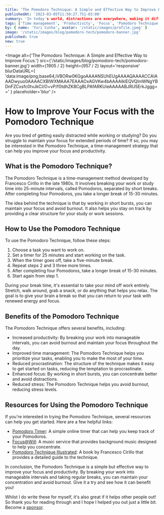 ```yaml
---
title: 'The Pomodoro Technique: A Simple and Effective Way to Improve Focus.'
publishedAt: '2023-03-05T11:50:27.751-03:00'
summary: 'In today's world, distractions are everywhere, making it difficult to focus on tasks and be productive. The Pomodoro Technique, a time-management strategy developed by Francesco Cirillo, can help combat these distractions by breaking work into manageable intervals and taking regular breaks. In this article, we'll dive into the benefits of the Pomodoro Technique, how to use it, and provide helpful resources to get you started. Whether you're a student, a professional, or anyone looking to improve their focus and productivity, the Pomodoro Technique is a simple and effective way to achieve your goals.'
tags: ['Time management', 'Productivity', 'Focus', 'Pomodoro Technique', 'Work-life balance']
by: { name: 'Yuri Cunha', avatar: '/static/images/profile.jpeg' }
image: '/static/images/blog/pomodoro-tech/pomodoro-banner.jpg'
published: true
new: true
---
```


<Image
  alt={'The Pomodoro Technique: A Simple and Effective Way to Improve Focus.'}
  src={'/static/images/blog/pomodoro-tech/pomodoro-banner.jpg'}
  width={1905 / 2}
  height={957 / 2}
  layout='responsive'
  blurDataURL={
    'data:image/png;base64,iVBORw0KGgoAAAANSUhEUgAAAAQAAAACCAIAAADwyuo0AAAACXBIWXMAAA7EAAAOxAGVKw4bAAAAIklEQVQImWNgYBDnFZCxsfc0tvJkCI/O+vP/f0tdhZK8CgBLPAfARKUieAAAAABJRU5ErkJggg=='
  }
  placeholder='blur'
/>

# How to Improve Your Focus with the Pomodoro Technique

Are you tired of getting easily distracted while working or studying? Do you struggle to maintain your focus for extended periods of time? If so, you may be interested in the Pomodoro Technique, a time-management strategy that can help you improve your focus and productivity. 

## What is the Pomodoro Technique?

The Pomodoro Technique is a time-management method developed by Francesco Cirillo in the late 1980s. It involves breaking your work or study time into 25-minute intervals, called Pomodoros, separated by short breaks. After completing four Pomodoros, you take a longer break of 15-30 minutes. 

The idea behind the technique is that by working in short bursts, you can maintain your focus and avoid burnout. It also helps you stay on track by providing a clear structure for your study or work sessions. 

## How to Use the Pomodoro Technique

To use the Pomodoro Technique, follow these steps:

1. Choose a task you want to work on.
2. Set a timer for 25 minutes and start working on the task.
3. When the timer goes off, take a five-minute break.
4. Repeat steps 2 and 3 three more times.
5. After completing four Pomodoros, take a longer break of 15-30 minutes.
6. Start again from step 1.

During your break time, it's essential to take your mind off work entirely. Stretch, walk around, grab a snack, or do anything that helps you relax. The goal is to give your brain a break so that you can return to your task with renewed energy and focus.

## Benefits of the Pomodoro Technique

The Pomodoro Technique offers several benefits, including:

- Increased productivity: By breaking your work into manageable intervals, you can avoid burnout and maintain your focus throughout the day.
- Improved time management: The Pomodoro Technique helps you prioritize your tasks, enabling you to make the most of your time.
- Reduced procrastination: The structure of the technique makes it easy to get started on tasks, reducing the temptation to procrastinate.
- Enhanced focus: By working in short bursts, you can concentrate better and avoid distractions.
- Reduced stress: The Pomodoro Technique helps you avoid burnout, reducing stress levels.

## Resources for Using the Pomodoro Technique

If you're interested in trying the Pomodoro Technique, several resources can help you get started. Here are a few helpful links:

- [Pomodoro Timer](https://tomato-timer.com/): A simple online timer that can help you keep track of your Pomodoros.
- [Focus@Will](https://www.focusatwill.com/): A music service that provides background music designed to help you concentrate.
- [Pomodoro Technique Illustrated](https://www.amazon.com/Pomodoro-Technique-Illustrated-Pragmatic-Life/dp/1934356506): A book by Francesco Cirillo that provides a detailed guide to the technique.

In conclusion, the Pomodoro Technique is a simple but effective way to improve your focus and productivity. By breaking your work into manageable intervals and taking regular breaks, you can maintain your concentration and avoid burnout. Give it a try and see how it can benefit you!

<Aside type={'positive'} title={'Thank you very much for reading!'}>
  Whilst I do write these for myself, it's also great if it helps other people out! So thank you for
  reading through and I hope I helped you out just a little bit. Become a 
  <a href='https://github.com/sponsors/isyuricunha'> sponsor</a>.
</Aside>